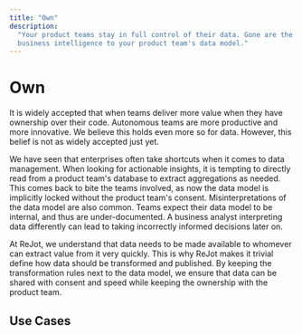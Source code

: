 ```yaml
---
title: "Own"
description:
  "Your product teams stay in full control of their data. Gone are the days of coupling your
  business intelligence to your product team's data model."
---
```


# Own

It is widely accepted that when teams deliver more value when they have ownership over their code.
Autonomous teams are more productive and more innovative. We believe this holds even more so for
data. However, this belief is not as widely accepted just yet.

We have seen that enterprises often take shortcuts when it comes to data management. When looking
for actionable insights, it is tempting to directly read from a product team's database to extract
aggregations as needed. This comes back to bite the teams involved, as now the data model is
implicitly locked without the product team's consent. Misinterpretations of the data model are also
common. Teams expect their data model to be internal, and thus are under-documented. A business
analyst interpreting data differently can lead to taking incorrectly informed decisions later on.

At ReJot, we understand that data needs to be made available to whomever can extract value from it
very quickly. This is why ReJot makes it trivial define how data should be transformed and
published. By keeping the transformation rules next to the data model, we ensure that data can be
shared with consent and speed while keeping the ownership with the product team.

## Use Cases


<CardHolder>
  <UseCaseCard slug="scalable-business-intelligence" />
</CardHolder>
